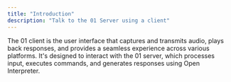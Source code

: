 ```yaml
---
title: "Introduction"
description: "Talk to the 01 Server using a client"
---
```


The 01 client is the user interface that captures and transmits audio, plays back responses, and provides a seamless experience across various platforms. It's designed to interact with the 01 server, which processes input, executes commands, and generates responses using Open Interpreter.

<CardGroup cols={2}>
  <Card
    title="Android & iOS App"
    icon="mobile"
    description="Our cross-platform mobile app for Android and iOS devices."
    href="/client/android-ios"
  />
  <Card
    title="ESP32 Implementation"
    icon="microchip"
    description="An implementation for ESP32 microcontrollers, perfect for IoT projects."
    href="/client/esp32"
  />
  <Card
    title="Native iOS App"
    icon="apple"
    description="A native iOS application built specifically for Apple devices."
    href="/client/native-ios"
  />
  <Card
    title="Desktop"
    icon="desktop"
    description="A Python-based desktop client for interacting with the 01 light server."
    href="/client/desktop"
  />
</CardGroup>